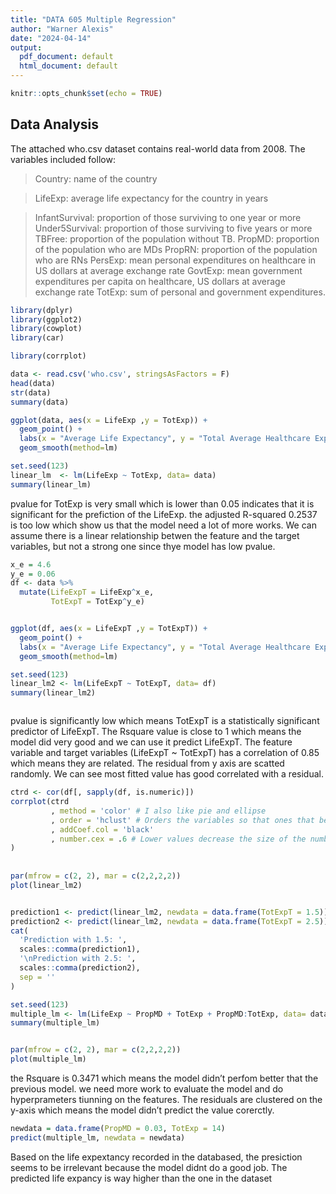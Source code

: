 ```yaml
---
title: "DATA 605 Multiple Regression"
author: "Warner Alexis"
date: "2024-04-14"
output:
  pdf_document: default
  html_document: default
---
```


```r
knitr::opts_chunk$set(echo = TRUE)
```

## Data Analysis
The attached who.csv dataset contains real-world data from 2008. The variables included follow:

>  Country: name of the country

>  LifeExp: average life expectancy for the country in years

>  InfantSurvival: proportion of those surviving to one year or more
>  Under5Survival: proportion of those surviving to five years or more
>  TBFree: proportion of the population without TB.
>  PropMD: proportion of the population who are MDs
>  PropRN: proportion of the population who are RNs
>  PersExp: mean personal expenditures on healthcare in US dollars at average exchange rate
>  GovtExp: mean government expenditures per capita on healthcare, US dollars at average exchange rate
>  TotExp: sum of personal and government expenditures.





```r
library(dplyr)
library(ggplot2)
library(cowplot)
library(car)

library(corrplot)

data <- read.csv('who.csv', stringsAsFactors = F)
head(data)
str(data)
summary(data)


```


```r



ggplot(data, aes(x = LifeExp ,y = TotExp)) + 
  geom_point() +
  labs(x = "Average Life Expectancy", y = "Total Average Healthcare Expenditure") +
  geom_smooth(method=lm)
```


```r
set.seed(123)
linear_lm  <- lm(LifeExp ~ TotExp, data= data)
summary(linear_lm)
```
pvalue for TotExp is very small which is lower than 0.05 indicates that it is significant for the prefiction of the LifeExp. the adjusted R-squared 0.2537 is too low which show us that the model need a lot of more works. We can assume there is a linear relationship betwen the feature and the target variables, but not a strong one since thye model has low pvalue. 


```r

x_e = 4.6
y_e = 0.06
df <- data %>% 
  mutate(LifeExpT = LifeExp^x_e,
         TotExpT = TotExp^y_e)


ggplot(df, aes(x = LifeExpT ,y = TotExpT)) + 
  geom_point() +
  labs(x = "Average Life Expectancy", y = "Total Average Healthcare Expenditure") +
  geom_smooth(method=lm)

```






```r
set.seed(123)
linear_lm2 <- lm(LifeExpT ~ TotExpT, data= df)
summary(linear_lm2)



```


pvalue is significantly low which means TotExpT is a statistically significant predictor of LifeExpT. The Rsquare value is close to 1 which means the model did very good and we can use it predict LifeExpT. The feature variable and target variables (LifeExpT ~ TotExpT)  has a correlation of 0.85 which means they are related. The residual from y axis are scatted randomly. We can see most fitted value has good correlated with a residual. 


```r
ctrd <- cor(df[, sapply(df, is.numeric)])
corrplot(ctrd
         , method = 'color' # I also like pie and ellipse
         , order = 'hclust' # Orders the variables so that ones that behave similarly are placed next to each other
         , addCoef.col = 'black'
         , number.cex = .6 # Lower values decrease the size of the numbers in the cells
)
         
         
par(mfrow = c(2, 2), mar = c(2,2,2,2))
plot(linear_lm2)



```



```r


prediction1 <- predict(linear_lm2, newdata = data.frame(TotExpT = 1.5))^(1/4.6)
prediction2 <- predict(linear_lm2, newdata = data.frame(TotExpT = 2.5))^(1/4.6)
cat(
  'Prediction with 1.5: ',
  scales::comma(prediction1),
  '\nPrediction with 2.5: ',
  scales::comma(prediction2),
  sep = ''
)


```





```r

set.seed(123)
multiple_lm <- lm(LifeExp ~ PropMD + TotExp + PropMD:TotExp, data= data)
summary(multiple_lm)


par(mfrow = c(2, 2), mar = c(2,2,2,2))
plot(multiple_lm)

```

the Rsquare is 0.3471 which means the model didn't perfom better that the previous model. we need more work to evaluate the model and do hyperprameters tiunning on the features. The residuals are clustered on the y-axis which means the model didn't predict the value corerctly.



```r
newdata = data.frame(PropMD = 0.03, TotExp = 14)
predict(multiple_lm, newdata = newdata)


```



Based on the life expextancy recorded in the databased, the presiction seems to be irrelevant because the model didnt do a good job. The predicted life expancy is way higher than the one in the dataset 




